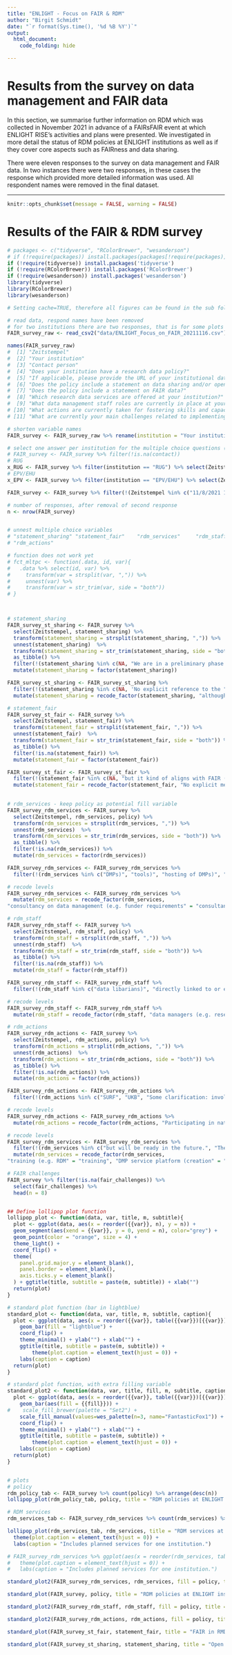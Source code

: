 ```yaml
---
title: "ENLIGHT - Focus on FAIR & RDM"
author: "Birgit Schmidt"
date: "`r format(Sys.time(), '%d %B %Y')`"
output: 
  html_document:
    code_folding: hide

---
```


# Results from the survey on data management and FAIR data

In this section, we summarise further information on RDM which was collected in November 2021 in advance of a FAIRsFAIR event at which ENLIGHT RISE’s activities and plans were presented. We investigated in more detail the status of RDM policies at ENLIGHT institutions as well as if they cover core aspects such as FAIRness and data sharing.

There were eleven responses to the survey on data management and FAIR data. In two instances there were two responses, in these cases the response which provided more detailed information was used. All respondent names were removed in the final dataset. 

---

```r
knitr::opts_chunk$set(message = FALSE, warning = FALSE)
```

# Results of the FAIR & RDM survey
```r
# packages <- c("tidyverse", "RColorBrewer", "wesanderson")
# if (!require(packages)) install.packages(packages[!require(packages)])
if (!require(tidyverse)) install.packages('tidyverse')
if (!require(RColorBrewer)) install.packages('RColorBrewer')
if (!require(wesanderson)) install.packages('wesanderson')
library(tidyverse)
library(RColorBrewer)
library(wesanderson)

# Setting cache=TRUE, therefore all figures can be found in the sub folder ENLIGHT_RDM_survey_files / figure-html

# read data, respond names have been removed
# for two institutions there are two responses, that is for some plots only one will be considered 
FAIR_survey_raw <- read_csv2("data/ENLIGHT_Focus_on_FAIR_20211116.csv")

names(FAIR_survey_raw)
#  [1] "Zeitstempel"          
#  [2] "Your institution"          
#  [3] "Contact person"          
#  [4] "Does your institution have a research data policy?"           
#  [5] "If applicable, please provide the URL of your institutional data policy"         
#  [6] "Does the policy include a statement on data sharing and/or open data?"        
#  [7] "Does the policy include a statement on FAIR data?" 
#  [8] "Which research data services are offered at your institution?"  
#  [9] "What data management staff roles are currently in place at your institution?"   
# [10] "What actions are currently taken for fostering skills and capacities for RDM and making data FAIR?"
# [11] "What are currently your main challenges related to implementing FAIR?"  

# shorten variable names
FAIR_survey <- FAIR_survey_raw %>% rename(institution = "Your institution", policy = "Does your institution have a research data policy?", policy_URL = "If applicable, please provide the URL of your institutional data policy", statement_sharing = "Does the policy include a statement on data sharing and/or open data?", statement_fair = "Does the policy include a statement on FAIR data?", rdm_services = "Which research data services are offered at your institution?", rdm_staff = "What data management staff roles are currently in place at your institution?", rdm_actions = "What actions are currently taken for fostering skills and capacities for RDM and making data FAIR?", fair_challenges =  "What are currently your main challenges related to implementing FAIR?")

# select one answer per institution for the multiple choice questions (the one which fits best, comments via the raw data)
# FAIR_survey <- FAIR_survey %>% filter(!is.na(contact))
# RUG
x_RUG <- FAIR_survey %>% filter(institution == "RUG") %>% select(Zeitstempel)
# EPV/EHU
x_EPV <- FAIR_survey %>% filter(institution == "EPV/EHU") %>% select(Zeitstempel)

FAIR_survey <- FAIR_survey %>% filter(!(Zeitstempel %in% c("11/8/2021 13:50:37", "11/12/2021 13:33:11")))

# number of responses, after removal of second response
n <- nrow(FAIR_survey)


# unnest multiple choice variables
# "statement_sharing" "statement_fair"    "rdm_services"     "rdm_staff"         
# "rdm_actions"

# function does not work yet
# fct_mltpc <- function(.data, id, var){
#   .data %>% select(id, var) %>% 
#     transform(var = strsplit(var, ",")) %>% 
#     unnest(var) %>% 
#     transform(var = str_trim(var, side = "both"))
# }



# statement_sharing
FAIR_survey_st_sharing <- FAIR_survey %>%
  select(Zeitstempel, statement_sharing) %>% 
  transform(statement_sharing = strsplit(statement_sharing, ",")) %>% 
  unnest(statement_sharing)  %>% 
  transform(statement_sharing = str_trim(statement_sharing, side = "both")) %>% 
  as_tibble() %>% 
  filter(!(statement_sharing %in% c(NA, "We are in a preliminary phase of a project for the creation of a data repository."))) %>% 
  mutate(statement_sharing = factor(statement_sharing))

FAIR_survey_st_sharing <- FAIR_survey_st_sharing %>% 
  filter(!(statement_sharing %in% c(NA, 'No explicit reference to the "as open as possible..." principle'))) %>% 
  mutate(statement_sharing = recode_factor(statement_sharing, "although reference is made to potential restrictions on data sharing that might be needed" = "Reference to potential restrictions on sharing"))

# statement_fair
FAIR_survey_st_fair <- FAIR_survey %>% 
  select(Zeitstempel, statement_fair) %>% 
  transform(statement_fair = strsplit(statement_fair, ",")) %>% 
  unnest(statement_fair)  %>% 
  transform(statement_fair = str_trim(statement_fair, side = "both")) %>% 
  as_tibble() %>% 
  filter(!is.na(statement_fair)) %>% 
  mutate(statement_fair = factor(statement_fair))

FAIR_survey_st_fair <- FAIR_survey_st_fair %>% 
  filter(!(statement_fair %in% c(NA, "but it kind of aligns with FAIR (as evaluated by FAIRsFAIR policy enhancement support review)"))) %>% 
  mutate(statement_fair = recode_factor(statement_fair, "No explicit mention of FAIR in the current policy" = "No explicit mention but kind of aligns with FAIR"))
  

# rdm_services - keep policy as potential fill variable 
FAIR_survey_rdm_services <- FAIR_survey %>% 
  select(Zeitstempel, rdm_services, policy) %>% 
  transform(rdm_services = strsplit(rdm_services, ",")) %>% 
  unnest(rdm_services)  %>% 
  transform(rdm_services = str_trim(rdm_services, side = "both")) %>% 
  as_tibble() %>% 
  filter(!is.na(rdm_services)) %>% 
  mutate(rdm_services = factor(rdm_services))

FAIR_survey_rdm_services <- FAIR_survey_rdm_services %>% 
  filter(!(rdm_services %in% c("DMPs)", "tools)", "hosting of DMPs)", "infrastructures", "although we are an institutional member of the Open Science Framework. Also", "currently looking into potential data vault solutions to preserve and provide restricted access to more sensitive data/data that cannot be deposited in existing repositories")))

# recode levels
FAIR_survey_rdm_services <- FAIR_survey_rdm_services %>% 
  mutate(rdm_services = recode_factor(rdm_services,
"consultancy on data management (e.g. funder requirements" = "consultancy on data management", "data register/catalogue in development (to record UGent research data outputs published in external data repositories). We don't have an institutional data repository at the moment" = "data register/catalogue in development"))

# rdm_staff
FAIR_survey_rdm_staff <- FAIR_survey %>% 
  select(Zeitstempel, rdm_staff, policy) %>% 
  transform(rdm_staff = strsplit(rdm_staff, ",")) %>% 
  unnest(rdm_staff)  %>% 
  transform(rdm_staff = str_trim(rdm_staff, side = "both")) %>% 
  as_tibble() %>% 
  filter(!is.na(rdm_staff)) %>% 
  mutate(rdm_staff = factor(rdm_staff))

FAIR_survey_rdm_staff <- FAIR_survey_rdm_staff %>% 
  filter(!(rdm_staff %in% c("data libarians)", "directly linked to or embedded in a department/project)", "but there is no specific profile.", "Our dedicated data stewards are based in the central library and each is dedicated to support and liaise with a cluster of faculties (so they have more of an advisory role than a hands-on data management role embedded in a specific project or department; i.e. they are not operational data managers); we have developers working on our institutional publications repository/data catalogue; we will also be employing data curators in the near future. Some research groups/project may employ some kind of data managers", "but we don't necessarily know about them (yet) and they do not necessarily work from the perspective of open and FAIR data")))

# recode levels
FAIR_survey_rdm_staff <- FAIR_survey_rdm_staff %>% 
  mutate(rdm_staff = recode_factor(rdm_staff, "data managers (e.g. research data managers" = "data manager(s) / librarian(s)", "Data librarian" = "data manager(s) / librarian(s)", "infrastructure engineers and managers (e.g. data repository developer)" = "infrastructure engineer(s) and manager(s)", "dedicated data stewards (implementation and liaison role" = "dedicated data steward(s)",  "Training in these subjects is planned for librarians" = "training of librarians planned"))

# rdm_actions
FAIR_survey_rdm_actions <- FAIR_survey %>% 
  select(Zeitstempel, rdm_actions, policy) %>% 
  transform(rdm_actions = strsplit(rdm_actions, ",")) %>% 
  unnest(rdm_actions)  %>% 
  transform(rdm_actions = str_trim(rdm_actions, side = "both")) %>% 
  as_tibble() %>% 
  filter(!is.na(rdm_actions)) %>% 
  mutate(rdm_actions = factor(rdm_actions))

FAIR_survey_rdm_actions <- FAIR_survey_rdm_actions %>% 
  filter(!(rdm_actions %in% c("SURF", "UKB", "Some clarification: involvement in Flemish initiatives providing informal training initiatives for data stewards (we have also co-organised a training for data stewards and RDM professionals in Belgium together with e.g. FAIRsFAIR); also engagement with working groups on Flemish level to discuss FAIR data metrics/assessment")))

# recode levels
FAIR_survey_rdm_actions <- FAIR_survey_rdm_actions %>% 
  mutate(rdm_actions = recode_factor(rdm_actions, "Participating in national groups LCRDM" = "Participating in national groups", "Training for researchers is foreseen once the project is underway" = "Training for researchers foreseen"))

# recode levels
FAIR_survey_rdm_services <- FAIR_survey_rdm_services %>% 
  filter(!(rdm_services %in% c("but will be ready in the future.", "The project presented includes the above options"))) %>% 
  mutate(rdm_services = recode_factor(rdm_services,
"training (e.g. RDM" = "training", "DMP service platform (creation" = "DMP service platform"))

# FAIR challenges
FAIR_survey %>% filter(!is.na(fair_challenges)) %>% 
  select(fair_challenges) %>%  
  head(n = 8)


## Define lollipop plot function
lollipop_plot <- function(data, var, title, m, subtitle){
  plot <- ggplot(data, aes(x = reorder({{var}}, n), y = n)) +
  geom_segment(aes(xend = {{var}}, y = 0, yend = n), color="grey") +
  geom_point(color = "orange", size = 4) +
  theme_light() +
  coord_flip() +
  theme(
    panel.grid.major.y = element_blank(),
    panel.border = element_blank(),
    axis.ticks.y = element_blank()
  ) + ggtitle(title, subtitle = paste(m, subtitle)) + xlab("")
  return(plot)
}

# standard plot function (bar in lightblue)
standard_plot <- function(data, var, title, m, subtitle, caption){
  plot <- ggplot(data, aes(x = reorder({{var}}, table({{var}})[{{var}}]))) +
    geom_bar(fill = "lightblue") + 
    coord_flip() + 
    theme_minimal() + ylab("") + xlab("") + 
    ggtitle(title, subtitle = paste(m, subtitle)) +
        theme(plot.caption = element_text(hjust = 0)) + 
    labs(caption = caption) 
  return(plot)
}

# standard plot function, with extra filling variable
standard_plot2 <- function(data, var, title, fill, m, subtitle, caption){
  plot <- ggplot(data, aes(x = reorder({{var}}, table({{var}})[{{var}}]))) +
    geom_bar(aes(fill = {{fill}})) + 
#    scale_fill_brewer(palette = "Set2") +
    scale_fill_manual(values=wes_palette(n=3, name="FantasticFox1")) +
    coord_flip() + 
    theme_minimal() + ylab("") + xlab("") + 
    ggtitle(title, subtitle = paste(m, subtitle)) +
        theme(plot.caption = element_text(hjust = 0)) + 
    labs(caption = caption) 
  return(plot)
}


# plots
# policy
rdm_policy_tab <- FAIR_survey %>% count(policy) %>% arrange(desc(n))
lollipop_plot(rdm_policy_tab, policy, title = "RDM policies at ENLIGHT partner universities", n, subtitle = "responses")

```

```r
# RDM services
rdm_services_tab <- FAIR_survey_rdm_services %>% count(rdm_services) %>% arrange(desc(n))

lollipop_plot(rdm_services_tab, rdm_services, title = "RDM services at ENLIGHT partner universities", n, subtitle = "responses") + 
  theme(plot.caption = element_text(hjust = 0)) + 
  labs(caption = "Includes planned services for one institution.")

# FAIR_survey_rdm_services %>% ggplot(aes(x = reorder(rdm_services, table(rdm_services)[rdm_services]))) + geom_bar(aes(fill = policy)) + coord_flip() + ggtitle("RDM services at ENLIGHT partner universities", subtitle = paste(n, "responses")) + theme_minimal() + ylab("") + xlab("") + 
#   theme(plot.caption = element_text(hjust = 0)) + 
#   labs(caption = "Includes planned services for one institution.")

standard_plot2(FAIR_survey_rdm_services, rdm_services, fill = policy, title = "RDM services at ENLIGHT partner universities", n, subtitle = "responses", caption = "")

```

```r

standard_plot(FAIR_survey, policy, title = "RDM policies at ENLIGHT institutions", n, subtitle = "responses", caption = "")

```

```r
standard_plot2(FAIR_survey_rdm_staff, rdm_staff, fill = policy, title = "RDM staff at ENLIGHT institutions", n, subtitle = "responses", caption = "")

```

```r

standard_plot2(FAIR_survey_rdm_actions, rdm_actions, fill = policy, title = "RDM actions at ENLIGHT institutions", n, subtitle = "responses", caption = "")

```

```r

standard_plot(FAIR_survey_st_fair, statement_fair, title = "FAIR in RMD policies at ENLIGHT institutions", n, subtitle = "responses", caption = "")

```

```r
standard_plot(FAIR_survey_st_sharing, statement_sharing, title = "Open data or data sharing in RMD policies at ENLIGHT institutions", n, subtitle = "responses", caption = "")

``` 
